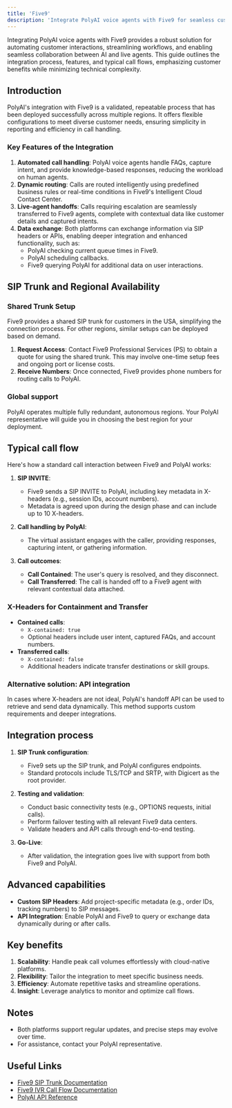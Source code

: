 ```yaml
---
title: 'Five9'
description: 'Integrate PolyAI voice agents with Five9 for seamless customer interactions.'
---
```


Integrating PolyAI voice agents with Five9 provides a robust solution for automating customer interactions, streamlining workflows, and enabling seamless collaboration between AI and live agents. This guide outlines the integration process, features, and typical call flows, emphasizing customer benefits while minimizing technical complexity.

## Introduction

PolyAI's integration with Five9 is a validated, repeatable process that has been deployed successfully across multiple regions. It offers flexible configurations to meet diverse customer needs, ensuring simplicity in reporting and efficiency in call handling.

### Key Features of the Integration

1. **Automated call handling**: PolyAI voice agents handle FAQs, capture intent, and provide knowledge-based responses, reducing the workload on human agents.
2. **Dynamic routing**: Calls are routed intelligently using predefined business rules or real-time conditions in Five9's Intelligent Cloud Contact Center.
3. **Live-agent handoffs**: Calls requiring escalation are seamlessly transferred to Five9 agents, complete with contextual data like customer details and captured intents.
4. **Data exchange**: Both platforms can exchange information via SIP headers or APIs, enabling deeper integration and enhanced functionality, such as:
   - PolyAI checking current queue times in Five9.
   - PolyAI scheduling callbacks.
   - Five9 querying PolyAI for additional data on user interactions.

## SIP Trunk and Regional Availability

### Shared Trunk Setup

Five9 provides a shared SIP trunk for customers in the USA, simplifying the connection process. For other regions, similar setups can be deployed based on demand.

1. **Request Access**: Contact Five9 Professional Services (PS) to obtain a quote for using the shared trunk. This may involve one-time setup fees and ongoing port or license costs.
2. **Receive Numbers**: Once connected, Five9 provides phone numbers for routing calls to PolyAI.

### Global support

PolyAI operates multiple fully redundant, autonomous regions. Your PolyAI representative will guide you in choosing the best region for your deployment.

## Typical call flow

Here's how a standard call interaction between Five9 and PolyAI works:

1. **SIP INVITE**:
   - Five9 sends a SIP INVITE to PolyAI, including key metadata in X-headers (e.g., session IDs, account numbers).
   - Metadata is agreed upon during the design phase and can include up to 10 X-headers.

2. **Call handling by PolyAI**:
   - The virtual assistant engages with the caller, providing responses, capturing intent, or gathering information.

3. **Call outcomes**:
   - **Call Contained**: The user's query is resolved, and they disconnect.
   - **Call Transferred**: The call is handed off to a Five9 agent with relevant contextual data attached.

### X-Headers for Containment and Transfer

- **Contained calls**:
  - `X-contained: true`
  - Optional headers include user intent, captured FAQs, and account numbers.
- **Transferred calls**:
  - `X-contained: false`
  - Additional headers indicate transfer destinations or skill groups.

### Alternative solution: API integration

In cases where X-headers are not ideal, PolyAI's handoff API can be used to retrieve and send data dynamically. This method supports 
custom requirements and deeper integrations.

## Integration process

1. **SIP Trunk configuration**:
   - Five9 sets up the SIP trunk, and PolyAI configures endpoints.
   - Standard protocols include TLS/TCP and SRTP, with Digicert as the root provider.

2. **Testing and validation**:
   - Conduct basic connectivity tests (e.g., OPTIONS requests, initial calls).
   - Perform failover testing with all relevant Five9 data centers.
   - Validate headers and API calls through end-to-end testing.

3. **Go-Live**:
   - After validation, the integration goes live with support from both Five9 and PolyAI.

## Advanced capabilities

- **Custom SIP Headers**: Add project-specific metadata (e.g., order IDs, tracking numbers) to SIP messages.
- **API Integration**: Enable PolyAI and Five9 to query or exchange data dynamically during or after calls.

## Key benefits

1. **Scalability**: Handle peak call volumes effortlessly with cloud-native platforms.
2. **Flexibility**: Tailor the integration to meet specific business needs.
3. **Efficiency**: Automate repetitive tasks and streamline operations.
4. **Insight**: Leverage analytics to monitor and optimize call flows.

## Notes

- Both platforms support regular updates, and precise steps may evolve over time.
- For assistance, contact your PolyAI representative.

## Useful Links

- [Five9 SIP Trunk Documentation](https://www.five9.com/solutions/sip-trunking)
- [Five9 IVR Call Flow Documentation](https://documentation.five9.com/bundle/studio-combo/page/studio-discover/CFT_StudioBehEngageWorkflow/ivr-callflow.htm)
- [PolyAI API Reference](https://docs.poly.ai/api-reference)